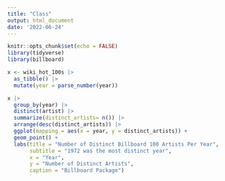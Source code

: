 ```yaml
---
title: "Class"
output: html_document
date: '2022-06-24'
---
```


```r
knitr::opts_chunk$set(echo = FALSE)
library(tidyverse)
library(billboard)
```

```r
x <- wiki_hot_100s |> 
  as_tibble() |> 
  mutate(year = parse_number(year))
```

```r
x |> 
  group_by(year) |> 
  distinct(artist) |> 
  summarize(distinct_artists= n()) |> 
  arrange(desc(distinct_artists)) |> 
  ggplot(mapping = aes(x = year, y = distinct_artists)) + 
  geom_point() + 
  labs(title = "Number of Distinct Billboard 100 Artists Per Year",
       subtitle = "1972 was the most distinct year",
       x = "Year",
       y = "Number of Distinct Artists",
       caption = "Billboard Package")
```


